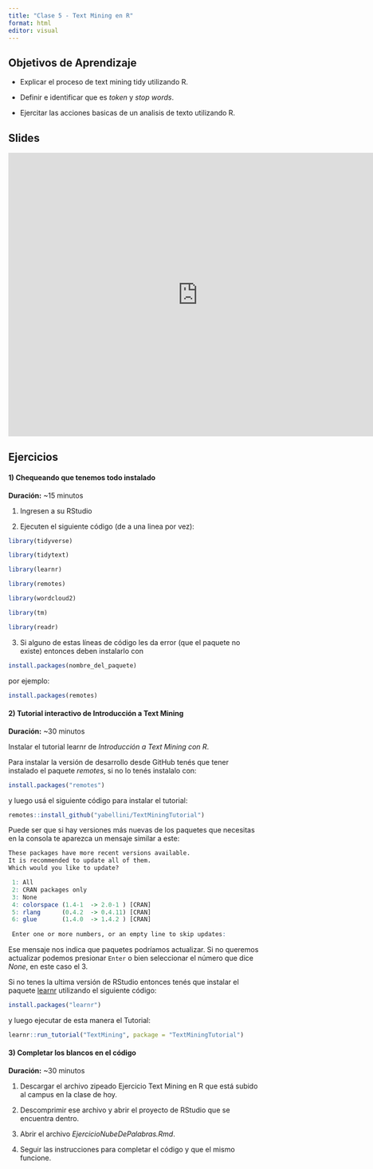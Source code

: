 ```yaml
---
title: "Clase 5 - Text Mining en R"
format: html
editor: visual
---
```


## Objetivos de Aprendizaje

-   Explicar el proceso de text mining tidy utilizando R.

-   Definir e identificar que es *token* y *stop words*.

-   Ejercitar las acciones basicas de un analisis de texto utilizando R.

## Slides

<iframe src="https://docs.google.com/presentation/d/1MVFxiXy0fjbNj6V_SwgfyrFIFwJlmsbkIdC4-ZJVKk4/embed?start=false&amp;loop=false&amp;delayms=3000" frameborder="0" width="760" height="569" allowfullscreen="true" mozallowfullscreen="true" webkitallowfullscreen="true">

</iframe>

## Ejercicios

#### 1) Chequeando que tenemos todo instalado

**Duración:** \~15 minutos

1.  Ingresen a su RStudio

2.  Ejecuten el siguiente código (de a una linea por vez):

``` r
library(tidyverse)

library(tidytext)

library(learnr)

library(remotes)

library(wordcloud2)

library(tm)

library(readr)
```

3.  Si alguno de estas líneas de código les da error (que el paquete no existe) entonces deben instalarlo con

``` r
install.packages(nombre_del_paquete)
```

por ejemplo:

``` r
install.packages(remotes)
```

#### 2) Tutorial interactivo de Introducción a Text Mining

**Duración:** \~30 minutos

Instalar el tutorial learnr de *Introducción a Text Mining con R*.

Para instalar la versión de desarrollo desde GitHub tenés que tener instalado el paquete *remotes*, si no lo tenés instalalo con:

``` r
install.packages("remotes")
```

y luego usá el siguiente código para instalar el tutorial:

``` r
remotes::install_github("yabellini/TextMiningTutorial")
```

Puede ser que si hay versiones más nuevas de los paquetes que necesitas en la consola te aparezca un mensaje similar a este:

``` r
These packages have more recent versions available.
It is recommended to update all of them.
Which would you like to update?

 1: All                                 
 2: CRAN packages only                  
 3: None                                
 4: colorspace (1.4-1  -> 2.0-1 ) [CRAN]
 5: rlang      (0.4.2  -> 0.4.11) [CRAN]
 6: glue       (1.4.0  -> 1.4.2 ) [CRAN]
 
 Enter one or more numbers, or an empty line to skip updates:
```

Ese mensaje nos indica que paquetes podríamos actualizar. Si no queremos actualizar podemos presionar `Enter` o bien seleccionar el número que dice *None*, en este caso el 3.

Si no tenes la ultima versión de RStudio entonces tenés que instalar el paquete [learnr](https://rstudio.github.io/learnr/index.html) utilizando el siguiente código:

``` r
install.packages("learnr")
```

y luego ejecutar de esta manera el Tutorial:

``` r
learnr::run_tutorial("TextMining", package = "TextMiningTutorial")
```

#### 3) Completar los blancos en el código

**Duración:** \~30 minutos

1.  Descargar el archivo zipeado Ejercicio Text Mining en R que está subido al campus en la clase de hoy.

2.  Descomprimir ese archivo y abrir el proyecto de RStudio que se encuentra dentro.

3.  Abrir el archivo *EjercicioNubeDePalabras.Rmd*.

4.  Seguir las instrucciones para completar el código y que el mismo funcione.
